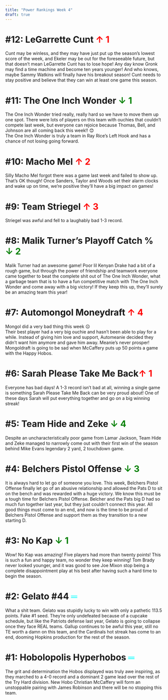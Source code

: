 ```yaml
---
title: "Power Rankings Week 4"
draft: true
---
```


# #12: LeGarrette Cunt <span style="color: red;">↑ 1</span>
Cunt may be winless, and they may have just put up the season’s lowest score of the week, and Ekeler may be out for the foreseeable future, but that doesn’t mean LeGarrette Cunt has to lose hope! Any day know Gronk may find a time machine and become ten years younger! And who knows, maybe Sammy Watkins will finally have his breakout season! Cunt needs to stay positive and believe that they can win at least one game this season. 

# #11: The One Inch Wonder <span style="color: green;">↓ 1</span>
The One Inch Wonder tried really, really hard so we have to move them up one spot. There were lots of players on this team with ouchies that couldn’t compete last week, but everyone can rejoice because Thomas, Bell, and Johnson are all coming back this week!! 😊<br>
The One Inch Wonder is truly a team in Ray Rice’s Left Hook and has a chance of not losing going forward. 

# #10: Macho Mel <span style="color: red;">↑ 2 </span>
Silly Macho Mel forgot there was a game last week and failed to show up. That’s OK though! Once Sanders, Taylor and Woods set their alarm clocks and wake up on time, we’re positive they’ll have a big impact on games!

# #9: Team Striegel <span style="color: red;">↑ 3 </span>
Striegel was awful and fell to a laughably bad 1-3 record. 

# #8: Malik Turner’s Playoff Catch % <span style="color: green;">↓ 2</span>
Malik Turner had an awesome game! Poor lil Kenyan Drake had a bit of a rough game, but through the power of friendship and teamwork everyone came together to beat the complete shit out of The One Inch Wonder, what a garbage team that is to have a fun competitive match with The One Inch Wonder and come away with a big victory! If they keep this up, they’ll surely be an amazing team this year!

# #7: Automongol Moneydraft <span style="color: red;">↑ 4 </span>
Mongol did a very bad thing this week ☹<br>
Their best player had a very big ouchie and hasn’t been able to play for a while. Instead of giving him love and support, Automeanie decided they didn’t want him anymore and gave him away. Meanie’s never prosper! Mongoldraft is going to be sad when McCaffery puts up 50 points a game with the Happy Hobos. 

# #6: Sarah Please Take Me Back<span style="color: red;">↑ 1 </span>
Everyone has bad days! A 1-3 record isn’t bad at all, winning a single game is something Sarah Please Take Me Back can be very proud about! One of these days Sarah will put everything together and go on a big winning streak! 

# #5: Team Hide and Zeke <span style="color: green;">↓ 4</span>
Despite an uncharacteristically poor game from Lamar Jackson, Team Hide and Zeke managed to narrowly come out with their first win of the season behind Mike Evans legendary 2 yard, 2 touchdown game. 

# #4: Belchers Pistol Offense <span style="color: green;">↓ 3</span>
It is always hard to let go of someone you love. This week, Belchers Pistol Offense finally let go of an abusive relationship and allowed the Pats D to sit on the bench and was rewarded with a huge victory. We know this must be a tough time for Belchers Pistol Offense. Belcher and the Pats big D had so much fun together last year, but they just couldn’t connect this year. All good things must come to an end, and now is the time to be proud of Belchers Pistol Offense and support them as they transition to a new starting D. 

# #3: No Kap <span style="color: green;">↓ 1</span>
Wow! No Kap was amazing! Five players had more than twenty points! This is such a fun and happy team, no wonder they keep winning! Tom Brady never looked younger, and it was good to see Joe Mixon stop being a complete disappointment play at his best after having such a hard time to begin the season. 

# #2: Gelato #44 <span style="color: aqua;">═</span>
What a shit team. Gelato was stupidly lucky to win with only a pathetic 113.5 points. Fake #1 seed. They’re only undefeated because of a cupcake schedule, but like the Patriots defense last year, Gelato is going to collapse once they face REAL teams. Gallup continues to be awful this year, still no TE worth a damn on this team, and the Cardinals hot streak has come to an end, dooming Hopkins production for the rest of the season. 

# #1: Hobolopolis Hyperhobos <span style="color: aqua;">═</span>
The grit and determination the Hobos displayed was truly awe inspiring, as they marched to a 4-0 record and a dominant 2 game lead over the rest of the Try Hard division. New Hobo Christian McCaffery will form an unstoppable pairing with James Robinson and there will be no stopping this team. 








```r

          
          
```


